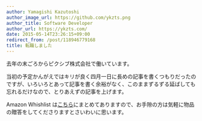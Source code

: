 ```yaml
---
author: Yamagishi Kazutoshi
author_image_url: https://github.com/ykzts.png
author_title: Software Developer
author_url: https://ykzts.com/
date: 2015-05-14T23:26:15+09:00
redirect_from: /post/118946779168
title: 転職しました
---
```


去年の末ごろからピクシブ株式会社で働いています。

<!--truncate-->

当初の予定かんがえではキリが良く四月一日に長めの記事を書くつもりだったのですが、いろいろとあって記事を書く余裕がなく、このままずるずる延ばしても忘れるだけなので、とりあえずの記事を上げます。

Amazon Whishlist は[こちら](https://www.amazon.co.jp/registry/wishlist/14KAT3ETAIW29)にまとめてありますので、お手隙の方は気軽に物品の贈答をしてくださりますとさいわいに思います。
